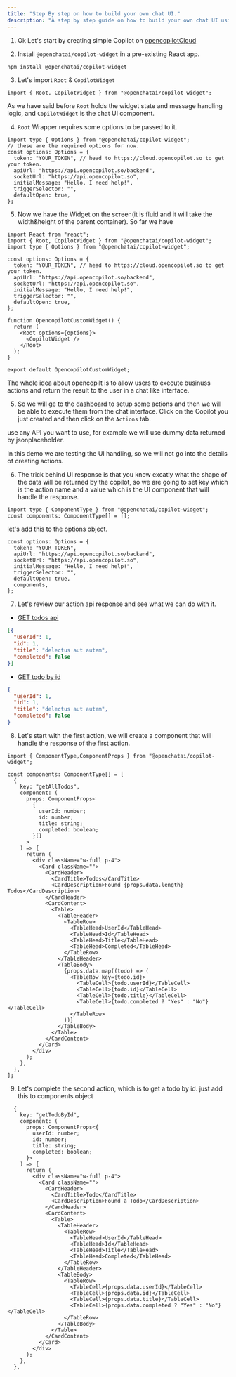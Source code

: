 ```yaml
---
title: "Step By step on how to build your own chat UI."
description: "A step by step guide on how to build your own chat UI using React."
---
```


1. Ok Let's start by creating simple Copilot on [opencopilotCloud](https://cloud.opencopilot.so)

2. Install `@openchatai/copilot-widget` in a pre-existing React app.

```bash
npm install @openchatai/copilot-widget
```

3. Let's import `Root` & `CopilotWidget`

```tsx
import { Root, CopilotWidget } from "@openchatai/copilot-widget";
```

As we have said before `Root` holds the widget state and message handling logic, and `CopilotWidget` is the chat UI component.

4. `Root` Wrapper requires some options to be passed to it.

```tsx
import type { Options } from "@openchatai/copilot-widget";
// these are the required options for now.
const options: Options = {
  token: "YOUR_TOKEN", // head to https://cloud.opencopilot.so to get your token.
  apiUrl: "https://api.opencopilot.so/backend",
  socketUrl: "https://api.opencopilot.so",
  initialMessage: "Hello, I need help!",
  triggerSelector: "",
  defaultOpen: true,
};
```

5. Now we have the Widget on the screen(it is fluid and it will take the width&height of the parent container).
   So far we have

```tsx
import React from "react";
import { Root, CopilotWidget } from "@openchatai/copilot-widget";
import type { Options } from "@openchatai/copilot-widget";

const options: Options = {
  token: "YOUR_TOKEN", // head to https://cloud.opencopilot.so to get your token.
  apiUrl: "https://api.opencopilot.so/backend",
  socketUrl: "https://api.opencopilot.so",
  initialMessage: "Hello, I need help!",
  triggerSelector: "",
  defaultOpen: true,
};

function OpencopilotCustomWidget() {
  return (
    <Root options={options}>
      <CopilotWidget />
    </Root>
  );
}

export default OpencopilotCustomWidget;
```

<Note>
  The whole idea about opencopilt is to allow users to execute businuss actions
  and return the result to the user in a chat like interface.
</Note>

5. So we will ge to the [dashboard](https://cloud.opencopilot.so/) to setup some actions and then we will be able to execute them from the chat interface.
   Click on the Copilot you just created and then click on the `Actions` tab.

use any API you want to use, for example we will use dummy data returned by jsonplaceholder.

<Note>
  In this demo we are testing the UI handling, so we will not go into the
  details of creating actions.
</Note>

6. The trick behind UI response is that you know excatly what the shape of the data will be returned by the copilot,
   so we are going to set key which is the action name and a value which is the UI component that will handle the response.

```tsx
import type { ComponentType } from "@openchatai/copilot-widget";
const components: ComponentType[] = [];
```

let's add this to the options object.

```tsx
const options: Options = {
  token: "YOUR_TOKEN",
  apiUrl: "https://api.opencopilot.so/backend",
  socketUrl: "https://api.opencopilot.so",
  initialMessage: "Hello, I need help!",
  triggerSelector: "",
  defaultOpen: true,
  components,
};
```

7. Let's review our action api response and see what we can do with it.
- [GET todos api](https://jsonplaceholder.typicode.com/todos) 
```json
[{
  "userId": 1,
  "id": 1,
  "title": "delectus aut autem",
  "completed": false
}]
```

- [GET todo by id](https://jsonplaceholder.typicode.com/todos/{{todo_id}})
```json
{
  "userId": 1,
  "id": 1,
  "title": "delectus aut autem",
  "completed": false
}
```

8. Let's start with the first action, we will create a component that will handle the response of the first action.

```tsx
import { ComponentType,ComponentProps } from "@openchatai/copilot-widget";

const components: ComponentType[] = [
  {
    key: "getAllTodos",
    component: (
      props: ComponentProps<
        {
          userId: number;
          id: number;
          title: string;
          completed: boolean;
        }[]
      >
    ) => {
      return (
        <div className="w-full p-4">
          <Card className="">
            <CardHeader>
              <CardTitle>Todos</CardTitle>
              <CardDescription>Found {props.data.length} Todos</CardDescription>
            </CardHeader>
            <CardContent>
              <Table>
                <TableHeader>
                  <TableRow>
                    <TableHead>UserId</TableHead>
                    <TableHead>Id</TableHead>
                    <TableHead>Title</TableHead>
                    <TableHead>Completed</TableHead>
                  </TableRow>
                </TableHeader>
                <TableBody>
                  {props.data.map((todo) => (
                    <TableRow key={todo.id}>
                      <TableCell>{todo.userId}</TableCell>
                      <TableCell>{todo.id}</TableCell>
                      <TableCell>{todo.title}</TableCell>
                      <TableCell>{todo.completed ? "Yes" : "No"}</TableCell>
                    </TableRow>
                  ))}
                </TableBody>
              </Table>
            </CardContent>
          </Card>
        </div>
      );
    },
  },
];

```

9. Let's complete the second action, which is to get a todo by id.
just add this to components object

```tsx
  {
    key: "getTodoById",
    component: (
      props: ComponentProps<{
        userId: number;
        id: number;
        title: string;
        completed: boolean;
      }>
    ) => {
      return (
        <div className="w-full p-4">
          <Card className="">
            <CardHeader>
              <CardTitle>Todo</CardTitle>
              <CardDescription>Found a Todo</CardDescription>
            </CardHeader>
            <CardContent>
              <Table>
                <TableHeader>
                  <TableRow>
                    <TableHead>UserId</TableHead>
                    <TableHead>Id</TableHead>
                    <TableHead>Title</TableHead>
                    <TableHead>Completed</TableHead>
                  </TableRow>
                </TableHeader>
                <TableBody>
                  <TableRow>
                    <TableCell>{props.data.userId}</TableCell>
                    <TableCell>{props.data.id}</TableCell>
                    <TableCell>{props.data.title}</TableCell>
                    <TableCell>{props.data.completed ? "Yes" : "No"}</TableCell>
                  </TableRow>
                </TableBody>
              </Table>
            </CardContent>
          </Card>
        </div>
      );
    },
  },
```

